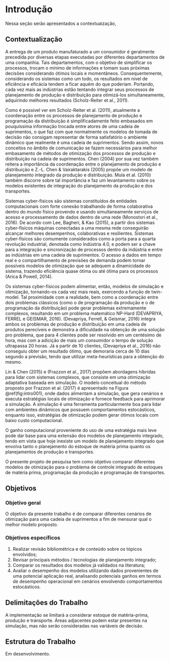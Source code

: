 # Introdução

Nessa seção serão apresentados a contextuaização, 

## Contextualização

A entrega de um produto manufaturado a um consumidor é geralmente precedida por diversas etapas executadas por diferentes departamentos de uma companhia. Tais departamentos, com o objetivo de simplificar os processos, trocam o mínimo de informações e tomam suas próximas decisões considerando ótimos locais e momentâneos. Consequentemente, considerando os sistemas como um todo, os resultados em nível de eficiência e eficácia tendem a ficar aquém do que poderiam. Portando, cada vez mais as indústrias estão tentando integrar seus processos de planejamento de produção e distribuição para otimizá-los simultaneamente, adquirindo melhores resultados (Scholz-Reiter et al., 2011).

Como é possível ver em Scholz-Reiter et al. (2011), atualmente a coordenação entre os processos de planejamento de produção e programação da distribuição é simplificadamente feito embasados em pouquíssima informação trocada entre atores de uma cadeia de suprimentos, o que faz com que normalmente os modelos de tomada de decisão não consigam representar de forma satisfatório o ambiente dinâmico que realmente é uma cadeia de suprimentos. Sendo assim, novos conceitos no âmbito de comunicação se fazem necessários para melhor embasamento de métodos de otimização dos processos de produção e distribuição na cadeia de suprimentos. Chen (2004) por sua vez também reitera a importância da coordenação entre o planejamento de produção e distribuição e Z.-L. Chen & Vairaktarakis (2005) propõe um modelo de planejamento integrado da produção e distribuição. Mula et al. (2010) também discorre sobre tal importância e faz um levantamento sobre os modelos existentes de integração do planejamento da produção e dos transportes.

Sistemas cyber-físicos são sistemas constituídos de entidades computacionais com forte conexão trabalhando de forma colaborativa dentro do mundo físico provendo e usando simultaneamente serviços de acesso e processamento de dados dentro de uma rede (Monostori et al., 2016). De acordo com Lee, Bagheri, & Kao (2015), a partir dos sistemas cyber-físicos máquinas conectadas a uma mesma rede conseguirão alcançar melhores desempenhos, colaborativas e resilientes. Sistemas cyber-físicos são comumente considerados como a porta para a quarta revolução industrial, denotada como Indústria 4.0, e podem ser a chave para a integração e sincronização de processos dentro da indústria e entre as indústrias em uma cadeia de suprimentos. O acesso a dados em tempo real e o compartilhamento de previsões de demanda podem tornar possíveis modelos de otimização que se adequem a dinamicidade do sistema, trazendo eficiência quase ótima ou até ótima para os processos (Arica & Powell, 2014).

Os sistemas cyber-físicos podem alimentar, então, modelos de simulação e otimização, tornando-os cada vez mais reais, exercendo a função de twin-model. Tal proximidade com a realidade, bem como a coordenação entre dois problemas clássicos (como o de programação da produção e o de programação da distribuição) pode gerar problemas extremamente complexos, resultando em um problema matemático NP-Hard (DEVAPRIYA, FERREL e GEISMAR, 2016). (Devapriya, Ferrell, & Geismar, 2016) integra ambos os problemas de produção e distribuição em uma cadeia de produtos perecíveis e demonstra a dificuldade na obtenção de uma solução pro problema, que para 4 clientes pode ser resolvido em um centésimo de hora, mas com a adicição de mais um consumidor o tempo de solução ultrapassa 20 horas. Já a partir de 10 clientes, (Devapriya et al., 2016) não conseguiu obter um resultado ótimo, que demoraria cerca de 10 dias segundo a previsão, tendo que utilizar meta-heurísticas para a obtenção do mesmo.

Lin & Chen (2015) e (Frazzon et al., 2017) propõem abordagens híbridas para lidar com sistemas complexos, que consiste em uma otimização adaptativa baseada em simulação. O modelo conceitual do método proposto por Frazzon et al. (2017) é apresentado na  Figura \@ref(fig:intro001), onde dados alimentam a simulação, que gera cenários e executa estratégias locais de otimização e fornece feedback para aprimorar a simulação. A simulação é uma ferramenta particularmente boa para lidar com ambientes dinâmicos que possuem comportamentos estocásticos, enquanto isso, estratégias de otimização podem gerar ótimos locais com baixo custo computacional.


O ganho computacional proveniente do uso de uma estratégia mais leve pode dar base para uma extensão dos modelos de planejamento integrado, tendo em vista que hoje inexiste um modelo de planejamento integrado que envolva tanto o planejamento do estoque de matéria prima quanto os planejamentos de produção e transportes.

O presente projeto de pesquisa tem como objetivo comparar diferentes modelos de otimização para o problema de controle integrado de estoques de matéria prima, programação da produção e programação de transportes.


## Objetivos

###  Objetivo geral

O objetivo da presente trabalho é de comparar diferentes cenários de otimização para uma cadeia de suprimentos a fim de mensurar qual o melhor modelo proposto.

### Objetivos específicos

1. Realizar revisão bibliométrica e de conteúdo sobre os tópicos envolvidos;
2. Revisar principais métodos / tecnologias de planejamento integrado;
3. Comparar os resultados dos modelos já validados na literatura;
4. Avaliar o desempenho dos modelos utilizando dados provenientes de uma potencial aplicação real, analisando potenciais ganhos em termos de desempenho operacional em cenários envolvendo comportamentos estocásticos.


## Delimitações do Trabalho

A implementação se limitará a considerar estoque de matéria-prima, produção e transporte. Áreas adjacentes podem estar presentes na simulação, mas não serão consideradas nas variáveis de decisão. 


## Estrutura do Trabalho

Em desenvolvimento.